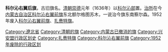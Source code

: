 '''科尔沁右翼后旗'''，古旧旗名。[[清朝|清朝]][[崇德|崇德]]元年（1636年）以[[科尔沁部|科尔沁部]]置。[[治所|治所]]在今[[内蒙古自治区|内蒙古自治区]][[科尔沁右翼前旗|科尔沁右翼前旗]]东北额尔格图苏木，一说治今旗东南察尔森。1952年废入[[科尔沁右翼前旗|科尔沁右翼前旗]]、[[扎赉特旗|扎赉特旗]]。

{{中華民國遼北省行政區劃}}
{{内蒙古行政区划小作品}}
{{DEFAULTSORT:Khorchin Youyi Houqi}}
[[Category:遼北省|Category:遼北省]]
[[Category:清朝的旗|Category:清朝的旗]]
[[Category:内蒙古已撤消的旗|Category:内蒙古已撤消的旗]]
[[Category:兴安盟行政区划史|Category:兴安盟行政区划史]]
[[Category:扎赉特旗|Category:扎赉特旗]]
[[Category:科尔沁右翼前旗|Category:科尔沁右翼前旗]]
[[Category:1952年废除的行政区划|Category:1952年废除的行政区划]]